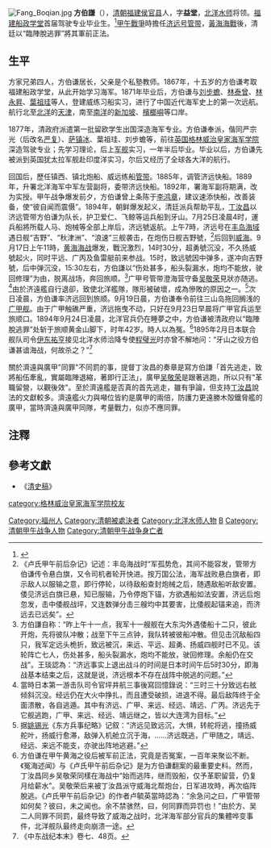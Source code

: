 [[File:Fang_Boqian.jpg|thumb]]
'''方伯謙'''（{{bd|1853年||1894年||catIdx=F}}），[[清朝|清朝]][[福建|福建]][[侯官县|侯官县]]人，字'''益堂'''，[[北洋水师|北洋水师]]将领。[[福建船政学堂|福建船政学堂]]首届驾驶专业毕业生。<ref>{{cite book|author=福建省地方志编纂委员会|title=福建省志 人物志(上)|year=2003|publisher=中国社会科学出版社|location=北 京|isbn=7-5004-4128-2|pages=附表 一、历代一甲进士表|url=http://www.fjsq.gov.cn/ShowText.asp?ToBook=144&index=753&|access-date=2012-08-20|archive-url=https://web.archive.org/web/20160305014312/http://www.fjsq.gov.cn/ShowText.asp?ToBook=144&index=753&|archive-date=2016-03-05|dead-url=yes}}</ref>[[甲午戰爭|甲午戰爭]]時擔任[[济远号|济远号]][[管带|管带]]，[[黄海海战_(1894年)|黃海海戰]]後，清廷以“臨陣脫逃罪”將其軍前正法。

== 生平 ==
方家兄弟四人，方伯谦居长，父亲是个私塾教师。1867年，十五岁的方伯谦考取福建船政学堂，从此开始学习海军。1871年毕业后，方伯谦与[[刘步蟾|刘步蟾]]、[[林泰曾|林泰曾]]、[[林永昇|林永昇]]、[[葉祖珪|葉祖珪]]等人，登建威练习船实习，进行了中国近代海军史上的第一次远航。航行北至[[北洋|北洋]]的[[天津|天津]]，南至[[南洋|南洋]]的[[新加坡|新加坡]]、[[檳榔嶼|檳榔嶼]]等口岸。

1877年，清政府派遣第一批留欧学生出国深造海军专业。方伯谦奉派，偕同严宗光（后改名[[严复|严复]]）、[[萨镇冰|萨镇冰]]、葉祖珪、刘步蟾等，前往[[英国|英国]][[格林威治皇家海军学院|格林威治皇家海军学院]]深造驾驶专业；先学习理论，后上[[军舰|军舰]]实习，一年半后毕业。毕业以后，方伯谦先被派到英国犹太拉军舰赴印度洋实习，尔后又经历了全球各大洋的航行。

回国后，歷任镇西、镇北炮船、威远练船[[管带|管带]]。1885年，调管济远快船。1889年，升署北洋海军中军左营副将，委带济远快船。1892年，署海军副将期满，改为实授。甲午战争爆发前夕，方伯谦曾上条陈于[[李鸿章|李鸿章]]，建议速添快船，改善装备，使“彼自闻而震慑”。1894年，朝鲜爆发起义，清廷派兵帮助平乱，[[丁汝昌|丁汝昌]]以济远管带方伯谦为队长，护卫爱仁、飞鲸等运兵船到牙山。7月25日凌晨4时，運兵船將所载人马、炮械等全部上岸后，济远號返航。上午7時，济远号在[[丰岛海战|丰岛海域]]遇日舰“吉野”、“秋津洲”、“浪速”三舰袭击，在炮伤日舰吉野號，<ref>《卢氏甲午前后杂记》记述：丰岛海战时“军孤势危，其间不能容发，管带方伯谦传令悬白旗，又令司机者轮开快进。按万国公法，海军战败悬白旗者，即示敌人以服输之意，即行停轮，以待敌船查封炮械之后，随遇敌船听敌安置。倭见济远白旗已悬，知已服输，乃令停炮下锚，方欲遇船如法安置，济远后炮忽发，击中倭舰战坪，又连数弹分击三艘均中其要害，比倭舰起锚来追，而济远去已远矣”。</ref>后回到[[威海|威海]]。9月17日上午11時，[[黄海海战_(1894年)|黄海海战]]爆发，戰況激烈，14时30分，超勇號沉没，不久扬威號起火，同时平远、广丙及鱼雷艇前来参战。15时，致远號因中弹多，遂冲向吉野號，后中弹沉没，15:30左右，方伯謙以“伤处甚多，船头裂漏水，炮均不能放，驶回修理”为由，脱离战场，奔回旅顺。<ref>方伯謙自称：“昨上午十一点，我军十一艘舰在大东沟外遇倭船十二只，彼此开炮，先将彼队冲散；战至下午三点钟，我队转被彼船冲散。但见击沉敌船四只，我军定远头桅折，致远被沉，来远、平远、超勇、扬威四舰时已不见。该轮阵亡七人，伤处甚多，船头裂漏水，炮均不能放，驶回修理。余船仍在交战”。王琰認為：“济远事实上退出战斗的时间是日本时间午后5时30分，即海战基本结束之后，这就是说，济远根本不存在战阵中脱逃的问题。”</ref>广甲号管带澄海营守备[[吴敬荣|吴敬荣]]見狀亦随逃。<ref>當時日本第一游击队司令官坪井航三事後寫回憶錄说：“三时三十分致远右舷倾斜沉没。经远仍在大火中挣扎，而且遭受破损，进退不得。最后敌阵终于全面溃散，各自逃遁。其中有济远、广甲、来远、经远、靖远、广丙。济远先于它舰逃跑，广甲、来远、经远、靖远继之，皆以大连湾为目标。”</ref>由於济遠艦自行退卻，致使北洋艦隊，隊形被破壞，成為慘敗的原因之一。<ref>据[[姚锡光|姚锡光]]《东方兵事纪略》记叙：“济远见致远沉，大惧，转舵将逃，撞扬威舵叶，扬威行愈滞，敌弹入机舱立沉于海，……济远既逃，广甲随之，靖远、经远、来远不能支，亦驶出阵地逃避。”</ref>次日凌晨，方伯谦率济远回到旅顺。9月19日晨，方伯谦奉令前往三山岛拖回搁浅的[[广甲舰|广甲舰]]。由于广甲触礁严重，济远拖曳不动，只好在9月23日早晨将广甲官兵运至旅顺口。1894年9月24日凌晨，北洋官兵仍在睡夢之中，方伯谦被清政府以“臨陣脫逃罪”处斩于旅顺黄金山脚下，时年42岁。時人以為冤。<ref>方伯谦在甲午黄海之役后被军前正法，究竟是否冤案，一百年来聚讼不断。《冤海述闻》与《卢氏甲午前后杂记》是为方伯谦翻案的最重要史料。然而，丁汝昌同乡吴敬荣同樣在海战中“始而逃阵，继而毁船，仅予革职留营，仍复月给薪水”。吴敬荣后来被丁汝昌派守威海北帮炮台，日军进攻時，再次临阵脫逃。《卢氏甲午前后杂记》的作者卢毓英當時認為：“余急问之曰，广甲管带如何矣？彼曰，未之闻也。余不禁骇然，曰，何同罪而异罚也！”由於方、吴二人同罪不同罰，最终导致了威海之战时，北洋海军部分官兵的集體哗变事件，北洋舰队最终走向崩溃一途。</ref>1895年2月日本联合舰队司令[[伊东祐亨|伊东祐亨]]接见北洋水师洽降专使[[程璧光|程璧光]]时亦曾不解地问：“牙山之役方伯谦甚谙海战，何故杀之？”<ref>《中东战纪本末》卷七、48页。</ref>

關於濟遠與廣甲"同罪"不同罰的事，提督丁汝昌的奏章是寫方伯謙「首先逃走，致將船伍牽亂，實屬臨陣退縮，著即行正法」，廣甲[[吴敬荣|吴敬荣]]是跟著逃跑，所以只有"革職留營，以觀後效"。至於濟遠艦是否真的首先逃走，雖有爭論，但支持[[丁汝昌|丁汝昌]]說法的文獻較多。濟遠艦火力與噸位皆約是廣甲的兩倍，防護力更遠勝木殻鐵脅艦的廣甲，當時濟遠與廣甲同隊，考量戰力，似亦不應同罪。

== 注釋 ==
{{reflist}}

== 參考文獻 ==
*《[[清史稿|清史稿]]》
{{北洋水师}}

{{Authority control}}
{{DEFAULTSORT:F}}
[[Category:福州人|Category:福州人]]
[[Category:清朝被處決者|Category:清朝被處決者]]
[[category:格林威治皇家海军学院校友|category:格林威治皇家海军学院校友]]
[[Category:北洋水师人物|Category:北洋水师人物]]
[[Category:方姓|B]]
[[Category:清朝甲午战争人物|Category:清朝甲午战争人物]]
[[Category:清朝甲午战争身亡者|Category:清朝甲午战争身亡者]]